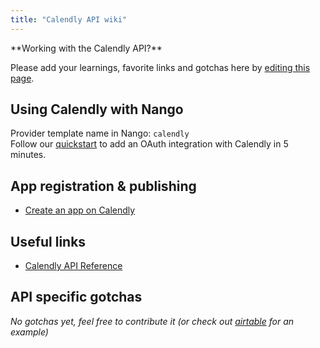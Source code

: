 ```yaml
---
title: "Calendly API wiki"
---
```


<Info>
**Working with the Calendly API?**

Please add your learnings, favorite links and gotchas here by
[editing this page](https://github.com/nangohq/nango/tree/master/docs/docs/providers/Calendly.md).

</Info>

## Using Calendly with Nango[](#using-calendly-with-nango "Direct link to Using Calendly with Nango")

Provider template name in Nango: `calendly`  
Follow our [quickstart](/quickstart) to add an OAuth integration with Calendly
in 5 minutes.

## App registration & publishing[](#app-registration--publishing "Direct link to App registration & publishing")

- [Create an app on Calendly](https://developer.calendly.com/console/apps/new)

## Useful links[](#useful-links "Direct link to Useful links")

- [Calendly API Reference](https://developer.calendly.com/api-docs/)

## API specific gotchas[](#api-specific-gotchas "Direct link to API specific gotchas")

_No gotchas yet, feel free to contribute it (or check out
[airtable](/providers/airtable) for an example)_
